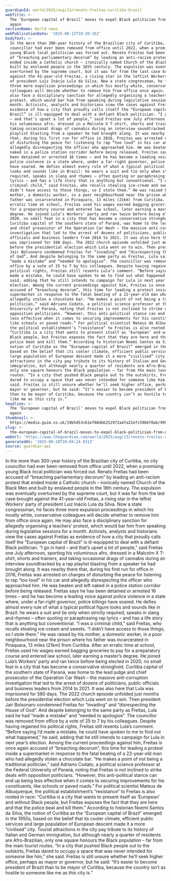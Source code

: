 ```yaml
---
guardianId: world/2025/aug/13/renato-freitas-curitiba-brazil
webTitle: >-
  The ‘European capital of Brazil’ moves to expel Black politician from office –
  again
sectionName: World news
webPublicationDate: '2025-08-13T10:30:16Z'
bodyText: >-
  In the more than 300-year history of the Brazilian city of Curitiba, no city
  councillor had ever been removed from office until 2022, when a promising
  young Black local politician was forced out. Renato Freitas had been accused
  of “breaching parliamentary decorum” by leading an anti-racism protest that
  ended inside a Catholic church – ironically named Church of the Black Men and
  built by enslaved people in the 18th century. The expulsion was eventually
  overturned by the supreme court, but it was far from the last case brought
  against the 41-year-old Freitas, a rising star in the leftist Workers’ party
  of president Luiz Inácio Lula da Silva. Now a state congressman, he faces
  three more expulsion proceedings in which his mostly white, conservative
  colleagues will decide whether to remove him from office once again. He may
  also face a disciplinary sanction for allegedly organising a teachers’
  protest, which would bar him from speaking during legislative sessions for a
  month. Activists, analysts and historians view the cases against Freitas as
  evidence of how a city that proudly calls itself the “European capital of
  Brazil” is ill-equipped to deal with a defiant Black politician. “I go in hard
  – and that’s upset a lot of people,” said Freitas one July afternoon, sporting
  his voluminous afro, dressed in a Malcolm X T-shirt, shorts and trainers, and
  taking occasional drags of cannabis during an interview soundtracked by a rap
  playlist blasting from a speaker he had brought along. It was nearby there
  that, during his first run for office in 2016, Freitas was arrested on charges
  of disturbing the peace for listening to rap “too loud” in his car and
  allegedly disrespecting the officer who approached him. He was beaten and left
  naked in a police station corridor before being released. Freitas says he has
  been detained or arrested 16 times – and he has become a leading voice against
  police violence in a state where, under a far-right governor, police killings
  have soared. He defies almost every rule of what a typical political figure
  looks and sounds like in Brazil: he wears a suit and tie only when strictly
  required, speaks in slang and rhymes – often quoting or paraphrasing rap
  lyrics – and has a life story that is anything but conventional. “I was a
  criminal child,” said Freitas, who recalls stealing ice-cream and sweets. “I
  didn’t have access to those things, so I stole them.” He was raised by his
  mother, a domestic worker, in a poor neighbourhood near the prison where his
  father was incarcerated in Piraquara, 13 miles (21km) from Curitiba. After an
  erratic time at school, Freitas used his wages earned bagging groceries to pay
  for a preparatory course and entered law school, later earning a master’s
  degree. He joined Lula’s Workers’ party and ran twice before being elected in
  2020, no small feat in a city that has become a conservative stronghold.
  Curitiba capital of the southern state of Paraná, was home to the lead judge
  and chief prosecutor of the Operation Car Wash – the massive anti-corruption
  investigation that led to the arrest of dozens of politicians, public
  officials and business leaders from 2014 to 2021. It was also here that Lula
  was imprisoned for 580 days. The 2022 church episode unfolded just months
  before the presidential election which Lula went on to win. Then president
  Jair Bolsonaro condemned Freitas for “invading” and “disrespecting the House
  of God”. And despite belonging to the same party as Freitas, Lula said he had
  “made a mistake” and “needed to apologise”. The councillor was removed from
  office by a vote of 25 to 7 by his colleagues. Despite having regained his
  political rights, Freitas still resents Lula’s comment. “Before saying I’d
  made a mistake, he could have spoken to me to find out what happened,” he
  said, adding that he still intends to campaign for Lula in next year’s
  election. Among the current proceedings against him, Freitas is once again
  accused of “breaching decorum”, this time for leading a protest inside a
  supermarket in response to the fatal beating of a 22-year-old man who had
  allegedly stolen a chocolate bar. “He makes a point of not being a traditional
  politician,” said Adriano Codato, a political science professor at the Federal
  University of Paraná, noting that Freitas is not inclined to strike deals with
  opposition politicians. “However, this anti-political stance can end up being
  less effective when it comes to securing improvements for his constituents,
  like schools or paved roads.” For political scientist Mateus de Albuquerque,
  the political establishment’s “resistance” to Freitas is also rooted in race:
  “Curitiba is a city that wants to present itself as ‘European’ and without
  Black people, but Freitas exposes the fact that they are here and that the
  police beat and kill them.” According to historian Noemi Santos da Silva, the
  notion of Curitiba as the “European capital of Brazil” emerged in the 1950s,
  based on the belief that its cooler climate, efficient public services and
  large population of European descent made it a more “civilised” city. Tourist
  attractions in the city pay tribute to its history of Italian and German
  immigration, but although nearly a quarter of residents are Afro-Brazilian,
  only one square honours the Black population – far from the main tourist
  routes. “In a city that pushed Black people out to the outskirts, Freitas
  dared to occupy a space that was never intended for someone like him,” she
  said. Freitas is still unsure whether he’ll seek higher office, perhaps as
  mayor or governor, but he said: “It’s easier to become president of Brazil
  than to be mayor of Curitiba, because the country isn’t as hostile to someone
  like me as this city is.”
headline: >-
  The ‘European capital of Brazil’ moves to expel Black politician from office –
  again
thumbnail: >-
  https://media.guim.co.uk/19b5453c61ef68db6252972a4fa22e7c59b6f0ab/999_0_5001_4000/500.jpg
slug: >-
  the-european-capital-of-brazil-moves-to-expel-black-politician-from-office-again
webUrl: 'https://www.theguardian.com/world/2025/aug/13/renato-freitas-curitiba-brazil'
generatedAt: '2025-08-28T20:04:24.931Z'
source: guardian-api
---
```

In the more than 300-year history of the Brazilian city of Curitiba, no city councillor had ever been removed from office until 2022, when a promising young Black local politician was forced out. Renato Freitas had been accused of “breaching parliamentary decorum” by leading an anti-racism protest that ended inside a Catholic church – ironically named Church of the Black Men and built by enslaved people in the 18th century. The expulsion was eventually overturned by the supreme court, but it was far from the last case brought against the 41-year-old Freitas, a rising star in the leftist Workers’ party of president Luiz Inácio Lula da Silva. Now a state congressman, he faces three more expulsion proceedings in which his mostly white, conservative colleagues will decide whether to remove him from office once again. He may also face a disciplinary sanction for allegedly organising a teachers’ protest, which would bar him from speaking during legislative sessions for a month. Activists, analysts and historians view the cases against Freitas as evidence of how a city that proudly calls itself the “European capital of Brazil” is ill-equipped to deal with a defiant Black politician. “I go in hard – and that’s upset a lot of people,” said Freitas one July afternoon, sporting his voluminous afro, dressed in a Malcolm X T-shirt, shorts and trainers, and taking occasional drags of cannabis during an interview soundtracked by a rap playlist blasting from a speaker he had brought along. It was nearby there that, during his first run for office in 2016, Freitas was arrested on charges of disturbing the peace for listening to rap “too loud” in his car and allegedly disrespecting the officer who approached him. He was beaten and left naked in a police station corridor before being released. Freitas says he has been detained or arrested 16 times – and he has become a leading voice against police violence in a state where, under a far-right governor, police killings have soared. He defies almost every rule of what a typical political figure looks and sounds like in Brazil: he wears a suit and tie only when strictly required, speaks in slang and rhymes – often quoting or paraphrasing rap lyrics – and has a life story that is anything but conventional. “I was a criminal child,” said Freitas, who recalls stealing ice-cream and sweets. “I didn’t have access to those things, so I stole them.” He was raised by his mother, a domestic worker, in a poor neighbourhood near the prison where his father was incarcerated in Piraquara, 13 miles (21km) from Curitiba. After an erratic time at school, Freitas used his wages earned bagging groceries to pay for a preparatory course and entered law school, later earning a master’s degree. He joined Lula’s Workers’ party and ran twice before being elected in 2020, no small feat in a city that has become a conservative stronghold. Curitiba capital of the southern state of Paraná, was home to the lead judge and chief prosecutor of the Operation Car Wash – the massive anti-corruption investigation that led to the arrest of dozens of politicians, public officials and business leaders from 2014 to 2021. It was also here that Lula was imprisoned for 580 days. The 2022 church episode unfolded just months before the presidential election which Lula went on to win. Then president Jair Bolsonaro condemned Freitas for “invading” and “disrespecting the House of God”. And despite belonging to the same party as Freitas, Lula said he had “made a mistake” and “needed to apologise”. The councillor was removed from office by a vote of 25 to 7 by his colleagues. Despite having regained his political rights, Freitas still resents Lula’s comment. “Before saying I’d made a mistake, he could have spoken to me to find out what happened,” he said, adding that he still intends to campaign for Lula in next year’s election. Among the current proceedings against him, Freitas is once again accused of “breaching decorum”, this time for leading a protest inside a supermarket in response to the fatal beating of a 22-year-old man who had allegedly stolen a chocolate bar. “He makes a point of not being a traditional politician,” said Adriano Codato, a political science professor at the Federal University of Paraná, noting that Freitas is not inclined to strike deals with opposition politicians. “However, this anti-political stance can end up being less effective when it comes to securing improvements for his constituents, like schools or paved roads.” For political scientist Mateus de Albuquerque, the political establishment’s “resistance” to Freitas is also rooted in race: “Curitiba is a city that wants to present itself as ‘European’ and without Black people, but Freitas exposes the fact that they are here and that the police beat and kill them.” According to historian Noemi Santos da Silva, the notion of Curitiba as the “European capital of Brazil” emerged in the 1950s, based on the belief that its cooler climate, efficient public services and large population of European descent made it a more “civilised” city. Tourist attractions in the city pay tribute to its history of Italian and German immigration, but although nearly a quarter of residents are Afro-Brazilian, only one square honours the Black population – far from the main tourist routes. “In a city that pushed Black people out to the outskirts, Freitas dared to occupy a space that was never intended for someone like him,” she said. Freitas is still unsure whether he’ll seek higher office, perhaps as mayor or governor, but he said: “It’s easier to become president of Brazil than to be mayor of Curitiba, because the country isn’t as hostile to someone like me as this city is.”
